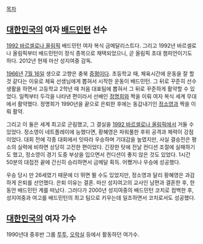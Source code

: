 [[목차]]

== [[대한민국]]의 여자 [[배드민턴]] 선수 ==

[[1992 바르셀로나 올림픽]] 배드민턴 여자 복식 금메달리스트다. 그리고 1992년 바르셀로나 올림픽부터 배드민턴이 정식 종목으로 채택되었으니, 곧 올림픽 초대 챔피언이기도 하다. 2012년 현재 마산 성지여중 감독.

[[1966년]] [[7월 16일]] 생으로 고향은 충북 [[증평]]이다. 초등학교 때, 체육시간에 운동을 잘 할 것 같다는 이유로 체육 선생님에게 뽑혀서 시작한 운동이 배드민턴. 그 뒤로 꾸준히 선수 생활을 하면서 고등학교 2학년 때 처음 대표팀에 뽑혀서 그 뒤로 꾸준하게 활약할 수 있었다. 일찍부터 두각을 나타낸 편이라서 선배인 [[정명희]]와 짝을 이뤄 여자 복식 세계 무대에서 활약했다. 정명희가 1990년을 끝으로 은퇴한 후에는 동갑내기인 [[정소영]]과 짝을 이뤄 활약.

그리고 이 둘은 세계 최고로 군림했고, 그 결실을 [[1992 바르셀로나 올림픽]]에서 거둘 수 있었다. 정소영이 네트플레이에 능했다면, 황혜영은 파워풀한 후위 공격과 체력이 강점이었다. 대회 전에 각종 대회에서 잇따라 우승하며 기대감을 높였지만, 사실 결승전은 평소의 실력에 비하면 상당히 고전한 편이었다. 긴장한 탓에 전날 컨디션 조절에 실패하기도 했고, 정소영이 경기 도중 부상을 입으면서 컨디션이 좋지 않은 것도 있었다. 1시간 50분의 대접전 끝에 간신히 승리하면서 금메달 획득. 어쨌거나 우승에 성공했다.

우승 당시 만 26세였기 때문에 더 뛰면 뛸 수도 있었지만, 정소영과 달리 황혜영은 과감하게 은퇴를 선언했다. 은퇴 이유는 결혼. 마산 성지여고의 교사인 남편과 결혼한 후, 한동안 배드민턴 계를 떠났다. 그러다가 2000년 성지여중의 배드민턴 코치로 컴백한 후, 성지여중과 여고를 배드민턴의 최고 팀으로 키우는데 일조하면서 코치로서도 성공했다.

== [[대한민국]]의 여자 가수 ==
1990년대 중후반 그룹 [[투투]], [[오락실]] 등에서 활동하던 여가수.

